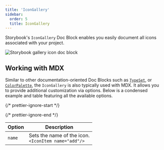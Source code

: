 ```yaml
---
title: 'IconGallery'
sidebar:
  order: 5
  title: IconGallery
---
```


Storybook's `IconGallery` Doc Block enables you easily document all icons associated with your project.

![Storybook gallery icon doc block](../../_assets/writing-docs/doc-block-icon-gallery-optimized.png)

## Working with MDX

Similar to other documentation-oriented Doc Blocks such as [`TypeSet`](./doc-block-typeset.mdx), or [`ColorPalette`](./doc-block-colorpalette.mdx), the `IconGallery` is also typically used with MDX. It allows you to provide additional customization via options. Below is a condensed example and table featuring all the available options.

{/* prettier-ignore-start */}

<CodeSnippets path="icongallery-doc-block.md" />

{/* prettier-ignore-end */}

| Option | Description                                                |
| ------ | -----------------------------------------------------------|
| `name` | Sets the name of the icon. <br /> `<IconItem name="add"/>` |
